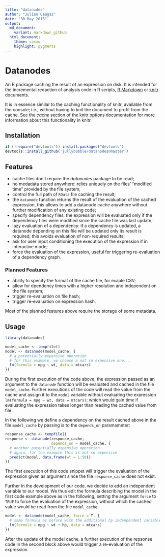 ```yaml
---
title: "datanodes"
author: "Julien Gaugaz"
date: "30 May 2015"
output:
  md_document:
    variant: markdown_github
  html_document:
    theme: cosmo
    highlight: pygments
---
```


# Datanodes

An R package caching the result of an expression on disk. It is intended for the incremental redaction of analysis code in R scripts, [R Markdown](http://rmarkdown.rstudio.com/) or [knitr](http://yihui.name/knitr/) documents.

It is in essence similar to the caching functionality of knitr, available from the console; i.e., without having to *knit* the document to profit from the cache. See the *cache* section of the [knitr options](http://yihui.name/knitr/options) documentation for more information about this functionality in knitr.

## Installation

```r
if (!require("devtools")) install.packages("devtools")
devtools::install_github('jullybobble/datanodes@master')
```

## Features

- cache files don't require the *datanodes* package to be read;
- no medadata stored anywhere: relies uniquely on the files' "modified time" provided by the file system;
- control the full path of `RData` file caching the result;
- the `datanode` function returns the result of the evaluation of the cached expression, this allows to add a datanode cache anywhere without further modification of any existing code;
- specify dependency files: the expression will be evaluated only if the dependency files were modified since the cache file was last update;
- lazy evaluation of a dependency: if a dependency is updated, a datanode depending on this file will be updated only its result is required, this avoids evaluation of non-required results;
- ask for user input conditioning the execution of the expression if in interactive mode;
- force the evaluation of the expression, useful for triggering re-evaluation of a dependency graph.

### Planned Features

- ability to specify the format of the cache file, for exaple CSV;
- allow for dpendency times with a higher resolution and independent on the file system;
- trigger re-evaluation on file hash;
- trigger re-evaluation on expression hash.

Most of the planned features above require the storage of some metadata. 

## Usage

```r
library(datanodes)

model_cache <- tempfile()
model <- datanode(model_cache, { 
  # a potentially expensive operation
  # for this example, we choose a not so expensive one...
  lm(formula = mpg ~ wt, data = mtcars)
})
```

During the first execution of the code above, the expression passed as an argument to the `datanode` function will be evaluated and cached in the file `model_cache`. Further executions of the code will read the value from the cache and assign it to the `model` variable without evaluating the expression `lm(formula = mpg ~ wt, data = mtcars)`; which would gain time if evaluating the expression takes longer than reading the cached value from file.

In the following we define a dependency on the result cached above in the file `model_cache` by passing is to the `depends_on` paramameter:
```r
response_cache <- tempfile()
response <- datanode(response_cache,
                     depends_on = model_cache, {
  # another potentially expensive operation
  # again, for the example this is not so expensive
  predict(model, data.frame(wt = 1:50))
})
```

The first execution of this code snippet will trigger the evaluation of the expression given as argument since the file `response_cache` does not exist.

Further in the development of our code, we decide to add an independent variable to our model. We thus edit the formula describing the model in the first code example above as in the following, setting the argument `force` to `TRUE` to force the evaluation of the expression, without which the cached value would be read from the file `model_cache`.
```r
model <- datanode(model_cache, force = T, { 
  # same formula as before with the additional hp indenpendent variable
  lm(formula = mpg ~ wt + hp, data = mtcars)
})
```

After the update of the model cache, a further execution of the repsonse code in the second block above would trigger a re-evaluation of the expression.
